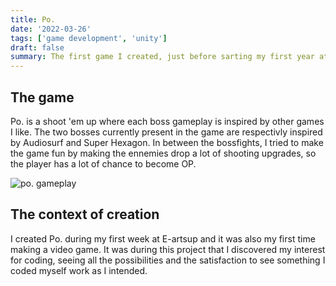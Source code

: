 ```yaml
---
title: Po.
date: '2022-03-26'
tags: ['game development', 'unity']
draft: false
summary: The first game I created, just before sarting my first year at E-artsup.
---
```



<Po
  projectUrl="/gameBuilds/Po"
  buildPrefix="PoBuild"
  companyName="DefaultCompany"
  productName="shmup piscine e-artup"
  productVersion="1.0"
/>

## The game

Po. is a shoot 'em up where each boss gameplay is inspired by other games I like. The two bosses currently present in the game are respectivly inspired by Audiosurf and Super Hexagon. In between the bossfights, I tried to make the game fun by making the ennemies drop a lot of shooting upgrades, so the player has a lot of chance to become OP.

<Image alt="po. gameplay" src="/static/images/games/PO3.png" width={1280} height={720} />

## The context of creation

I created Po. during my first week at E-artsup and it was also my first time making a video game. It was during this project that I discovered my interest for coding, seeing all the possibilities and the satisfaction to see something I coded myself work as I intended.
